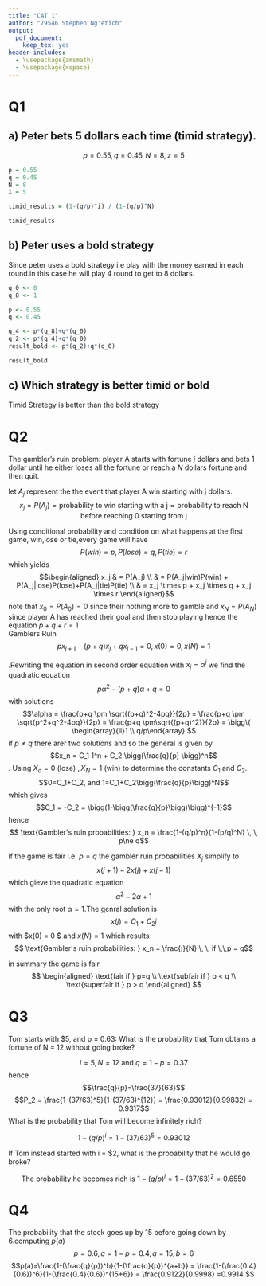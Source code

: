 ```yaml
---
title: "CAT 1"
author: "79546 Stephen Ng'etich"
output:
  pdf_document:
    keep_tex: yes
header-includes:
  - \usepackage{amsmath}
  - \usepackage{xspace}
---
```

# Q1    
## a) Peter bets 5 dollars each time (timid strategy). 

$$p=0.55,q=0.45,N=8,z=5$$  

```r
p = 0.55
q = 0.45
N = 8
i = 5

timid_results = (1-(q/p)^i) / (1-(q/p)^N)

timid_results
```
## b) Peter uses a bold strategy
Since peter uses a bold strategy i.e play with the money earned in each round.in this case he will play  4 round to get to 8 dollars.
```r
q_0 <- 0
q_8 <- 1

p <- 0.55
q <- 0.45

q_4 <- p*(q_8)+q*(q_0)
q_2 <- p*(q_4)+q*(q_0)
result_bold <- p*(q_2)+q*(q_0)

result_bold

```
## c) Which strategy is better timid or bold

Timid Strategy is better than the bold strategy



# Q2    

The gambler's ruin problem:
player A starts with fortune $j$ dollars and bets 1 dollar until he either loses all the fortune or reach a $N$ dollars fortune and then quit.

let $A_j$ represent the the event that player A win starting with j dollars.
$$ x_j = P(A_j) = \text{probability to win starting with a j} = \text{probability to reach N before reaching 0 starting from j}$$

Using conditional probability and condition on what happens at the first game, win,lose or tie,every game will have $$P(win)=p, P(lose)=q,P(tie)=r$$ which yields $$\begin{aligned} x_j & = P(A_j) \\ & = P(A_j|win)P(win) + P(A_j|lose)P(lose)+P(A_j|tie)P(tie) \\ & =  x_j \times p + x_j \times q + x_j \times r \end{aligned}$$
note that $x_0 = P(A_0) = 0$ since their nothing more to gamble and $x_N = P(A_N)$ since player A has reached their goal and then stop playing hence the equation $p+q+r=1$   
Gamblers Ruin
$$px_{j+1} - (p+q)x_j+qx_{j-1} = 0, x(0)=0,x(N)=1$$ 

.Rewriting the equation in second order equation with $x_j = \alpha^j$ we find the quadratic equation $$p\alpha^2 - (p+q)\alpha+q=0$$ with solutions $$\alpha = \frac{p+q \pm \sqrt{(p+q)^2-4pq}}{2p} = \frac{p+q \pm \sqrt{p^2+q^2-4pq}}{2p} = \frac{p+q \pm\sqrt{(p+q)^2}}{2p} = \bigg\{ \begin{array}{ll}1 \\ q/p\end{array} $$
if $p \ne q$ there arer two solutions and so the general is given by $$x_n = C_1 1^n + C_2 \bigg(\frac{q}{p} \bigg)^n$$. Using $X_o=0 \text{ (lose) },X_N=1 \text{ (win) }$ to determine the constants $C_1$ and $C_2$.
$$0=C_1+C_2,  and 1=C_1+C_2\bigg(\frac{q}{p}\bigg)^N$$ which gives $$C_1 = -C_2 = \bigg(1-\bigg(\frac{q}{p}\bigg)\bigg)^{-1}$$
hence $$ \text{Gambler's ruin probabilities: } x_n = \frac{1-(q/p)^n}{1-(p/q)^N} \, \, p\ne q$$

if the game is fair i.e. $p=q$ the gambler ruin probabilities $X_j$ simplify to $$x(j+1)-2x(j)+x(j-1)$$ which gieve the quadratic equation $$\alpha^2 - 2\alpha +1$$ with the only root $\alpha =1$.The genral solution is $$x(j)=C_1+C_2j$$ with $x(0) = 0 $ and $x(N) =1$ which results $$ \text{Gambler's ruin probabilities: } x_n = \frac{j}{N} \, \, if \,\,p = q$$

in summary the game is fair 
$$
\begin{aligned} 
\text{fair  if } p=q \\ 
\text{subfair if  } p < q \\ 
\text{superfair if } p > q 
\end{aligned}
$$

# Q3     

Tom starts with $5, and p = 0.63: What is the probability that Tom obtains a fortune
of N = 12 without going broke?

$$i=5,N=12 \text{ and } q=1-p=0.37$$
hence
$$\frac{q}{p}=\frac{37}{63}$$
$$P_2 = \frac{1-(37/63)^5}{1-(37/63)^{12}} = \frac{0.93012}{0.99832} = 0.9317$$
What is the probability that Tom will become infinitely rich?

$$1-(q/p)^i = 1-(37/63)^5 = 0.93012 $$

If Tom instead started with i = $2, what is the probability that he would go broke?

$$ \text{The probability he becomes rich is } 1-(q/p)^i  = 1-(37/63)^2= 0.6550$$

# Q4  

The probability that the stock goes up by 15 before going down by 6.computing $p(a)$
$$p=0.6,q=1-p=0.4,a=15,b=6$$
$$p(a)=\frac{1-(\frac{q}{p})^b}{1-(\frac{q}{p})^{a+b}} = \frac{1-(\frac{0.4}{0.6})^6}{1-(\frac{0.4}{0.6})^{15+6}} = \frac{0.9122}{0.9998} =0.9914 $$
